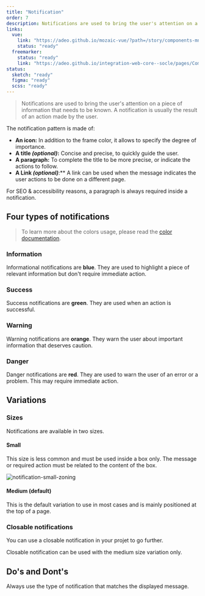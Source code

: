 ```yaml
---
title: "Notification"
order: 7
description: Notifications are used to bring the user's attention on a piece of information that needs to be known. A notification is usually the result of an action made by the user.
links:
  vue:
    link: "https://adeo.github.io/mozaic-vue/?path=/story/components-mnotification--try-it"
    status: "ready"
  freemarker:
    status: "ready"
    link: "https://adeo.github.io/integration-web-core--socle/pages/Components/toasters/"
status:
  sketch: "ready"
  figma: "ready"
  scss: "ready"
---
```


> Notifications are used to bring the user's attention on a piece of information that needs to be known. A notification is usually the result of an action made by the user.

The notification pattern is made of:

- **An icon:** In addition to the frame color, it allows to specify the degree of importance.
- **A title _(optional)_:** Concise and precise, to quickly guide the user.
- **A paragraph:** To complete the title to be more precise, or indicate the actions to follow.
- **A Link _(optional)_**:\*\* A link can be used when the message indicates the user actions to be done on a different page.

<Highlight theme="warning" title="Be aware">

For SEO & accessibility reasons, a paragraph is always required inside a notification.

</Highlight>

<Preview path="notification" nude />

## Four types of notifications

<Preview path="notification-types" nude />

> To learn more about the colors usage, please read the [color documentation](/Foundations/Colors/).

### Information

Informational notifications are **blue**. They are used to highlight a piece of relevant information but don't require immediate action.

<Preview path="notification" nude />

### Success

Success notifications are **green**. They are used when an action is successful.

<Preview path="notification-success" nude />

### Warning

Warning notifications are **orange**. They warn the user about important information that deserves caution.

<Preview path="notification-warning" nude />

### Danger

Danger notifications are **red**. They are used to warn the user of an error or a problem. This may require immediate action.

<Preview path="notification-danger" nude />

## Variations

### Sizes

Notifications are available in two sizes.

#### Small

This size is less common and must be used inside a box only. The message or required action must be related to the content of the box.

![notification-small-zoning](notification-small-zoning.png)

#### Medium (default)

This is the default variation to use in most cases and is mainly positioned at the top of a page.

### Closable notifications

You can use a closable notification in your projet to go further.

<Highlight theme="warning" title="Be aware">

Closable notification can be used with the medium size variation only.

</Highlight>

<Preview path="notification-variations" nude />

## Do's and Dont's

<HintItem>
  Always use the type of notification that matches the displayed message.
</HintItem>
